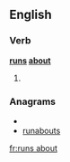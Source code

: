 ==English==

===Verb===
'''[[runs]] [[about]]'''

# {{third-person singular of|run about}}

===Anagrams===
* {{alphagram|abnorstuu}}
* [[runabouts#English|runabouts]]

[[fr:runs about]]